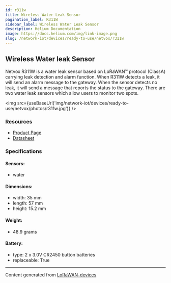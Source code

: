 ```yaml
---
id: r311w
title: Wireless Water Leak Sensor
pagination_label: R311W
sidebar_label: Wireless Water Leak Sensor
description: Helium Documentation
image: https://docs.helium.com/img/link-image.png
slug: /network-iot/devices/ready-to-use/netvox/r311w
---
```



<LegacyContentBanner />

## Wireless Water leak Sensor

Netvox R311W is a water leak sensor based on LoRaWAN™ protocol (ClassA) carrying leak detection and
alarm function. When R311W detects a leak, it will send an alarm message to the gateway. When the
sensor detects no leak, it will send a message that reports the status to the gateway. There are two
water leak sensors which allow users to monitor two spots.

<img src={useBaseUrl('img/network-iot/devices/ready-to-use/netvox/photos/r311w.jpg')} />

### Resources

- [Product Page](http://www.netvox.com.tw/product.asp?pro=R311W)
- [Datasheet](http://www.netvox.com.tw/um/R311W/R311Wdatasheet.pdf)

### Specifications

#### Sensors:

- water

#### Dimensions:

- width: 35 mm
- length: 57 mm
- height: 15.2 mm

#### Weight:

- 48.9 grams

#### Battery:

- type: 2 x 3.0V CR2450 button batteries
- replaceable: True

---

Content generated from [LoRaWAN-devices](https://github.com/TheThingsNetwork/lorawan-devices)
